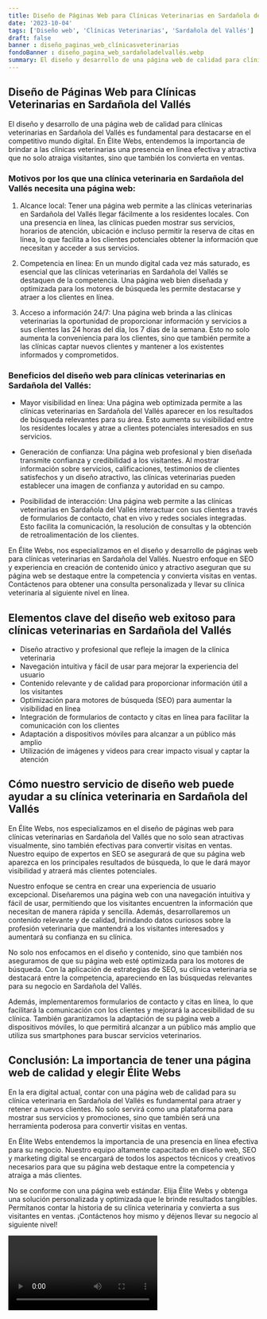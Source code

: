 ```yaml
---
title: Diseño de Páginas Web para Clínicas Veterinarias en Sardañola del Vallés
date: '2023-10-04'
tags: ['Diseño web', 'Clínicas Veterinarias', 'Sardañola del Vallés']
draft: false
banner : diseño_paginas_web_clínicasveterinarias
fondoBanner : diseño_pagina_web_sardañoladelvallés.webp
summary: El diseño y desarrollo de una página web de calidad para clínicas veterinarias en Sardañola del Vallés es fundamental para destacarse en el competitivo mundo digital. En Élite Webs, entendemos la importancia de brindar a las clínicas veterinarias una presencia en línea efectiva y atractiva que no solo atraiga visitantes, sino que también los convierta en ventas.
---
```


## Diseño de Páginas Web para Clínicas Veterinarias en Sardañola del Vallés

El diseño y desarrollo de una página web de calidad para clínicas veterinarias en Sardañola del Vallés es fundamental para destacarse en el competitivo mundo digital. En Élite Webs, entendemos la importancia de brindar a las clínicas veterinarias una presencia en línea efectiva y atractiva que no solo atraiga visitantes, sino que también los convierta en ventas.

### Motivos por los que una clínica veterinaria en Sardañola del Vallés necesita una página web:

1. Alcance local: Tener una página web permite a las clínicas veterinarias en Sardañola del Vallés llegar fácilmente a los residentes locales. Con una presencia en línea, las clínicas pueden mostrar sus servicios, horarios de atención, ubicación e incluso permitir la reserva de citas en línea, lo que facilita a los clientes potenciales obtener la información que necesitan y acceder a sus servicios.

2. Competencia en línea: En un mundo digital cada vez más saturado, es esencial que las clínicas veterinarias en Sardañola del Vallés se destaquen de la competencia. Una página web bien diseñada y optimizada para los motores de búsqueda les permite destacarse y atraer a los clientes en línea.

3. Acceso a información 24/7: Una página web brinda a las clínicas veterinarias la oportunidad de proporcionar información y servicios a sus clientes las 24 horas del día, los 7 días de la semana. Esto no solo aumenta la conveniencia para los clientes, sino que también permite a las clínicas captar nuevos clientes y mantener a los existentes informados y comprometidos.

### Beneficios del diseño web para clínicas veterinarias en Sardañola del Vallés:

- Mayor visibilidad en línea: Una página web optimizada permite a las clínicas veterinarias en Sardañola del Vallés aparecer en los resultados de búsqueda relevantes para su área. Esto aumenta su visibilidad entre los residentes locales y atrae a clientes potenciales interesados en sus servicios.

- Generación de confianza: Una página web profesional y bien diseñada transmite confianza y credibilidad a los visitantes. Al mostrar información sobre servicios, calificaciones, testimonios de clientes satisfechos y un diseño atractivo, las clínicas veterinarias pueden establecer una imagen de confianza y autoridad en su campo.

- Posibilidad de interacción: Una página web permite a las clínicas veterinarias en Sardañola del Vallés interactuar con sus clientes a través de formularios de contacto, chat en vivo y redes sociales integradas. Esto facilita la comunicación, la resolución de consultas y la obtención de retroalimentación de los clientes.

En Élite Webs, nos especializamos en el diseño y desarrollo de páginas web para clínicas veterinarias en Sardañola del Vallés. Nuestro enfoque en SEO y experiencia en creación de contenido único y atractivo aseguran que su página web se destaque entre la competencia y convierta visitas en ventas. Contáctenos para obtener una consulta personalizada y llevar su clínica veterinaria al siguiente nivel en línea.

<GifSeo />

<Cta />

## Elementos clave del diseño web exitoso para clínicas veterinarias en Sardañola del Vallés

- Diseño atractivo y profesional que refleje la imagen de la clínica veterinaria
- Navegación intuitiva y fácil de usar para mejorar la experiencia del usuario
- Contenido relevante y de calidad para proporcionar información útil a los visitantes
- Optimización para motores de búsqueda (SEO) para aumentar la visibilidad en línea
- Integración de formularios de contacto y citas en línea para facilitar la comunicación con los clientes
- Adaptación a dispositivos móviles para alcanzar a un público más amplio 
- Utilización de imágenes y videos para crear impacto visual y captar la atención


## Cómo nuestro servicio de diseño web puede ayudar a su clínica veterinaria en Sardañola del Vallés

En Élite Webs, nos especializamos en el diseño de páginas web para clínicas veterinarias en Sardañola del Vallés que no solo sean atractivas visualmente, sino también efectivas para convertir visitas en ventas. Nuestro equipo de expertos en SEO se asegurará de que su página web aparezca en los principales resultados de búsqueda, lo que le dará mayor visibilidad y atraerá más clientes potenciales.

Nuestro enfoque se centra en crear una experiencia de usuario excepcional. Diseñaremos una página web con una navegación intuitiva y fácil de usar, permitiendo que los visitantes encuentren la información que necesitan de manera rápida y sencilla. Además, desarrollaremos un contenido relevante y de calidad, brindando datos curiosos sobre la profesión veterinaria que mantendrá a los visitantes interesados y aumentará su confianza en su clínica.

No solo nos enfocamos en el diseño y contenido, sino que también nos aseguramos de que su página web esté optimizada para los motores de búsqueda. Con la aplicación de estrategias de SEO, su clínica veterinaria se destacará entre la competencia, apareciendo en las búsquedas relevantes para su negocio en Sardañola del Vallés.

Además, implementaremos formularios de contacto y citas en línea, lo que facilitará la comunicación con los clientes y mejorará la accesibilidad de su clínica. También garantizamos la adaptación de su página web a dispositivos móviles, lo que permitirá alcanzar a un público más amplio que utiliza sus smartphones para buscar servicios veterinarios. 

## Conclusión: La importancia de tener una página web de calidad y elegir Élite Webs

En la era digital actual, contar con una página web de calidad para su clínica veterinaria en Sardañola del Vallés es fundamental para atraer y retener a nuevos clientes. No solo servirá como una plataforma para mostrar sus servicios y promociones, sino que también será una herramienta poderosa para convertir visitas en ventas.

En Élite Webs entendemos la importancia de una presencia en línea efectiva para su negocio. Nuestro equipo altamente capacitado en diseño web, SEO y marketing digital se encargará de todos los aspectos técnicos y creativos necesarios para que su página web destaque entre la competencia y atraiga a más clientes.

No se conforme con una página web estándar. Elija Élite Webs y obtenga una solución personalizada y optimizada que le brinde resultados tangibles. Permítanos contar la historia de su clínica veterinaria y convierta a sus visitantes en ventas. ¡Contáctenos hoy mismo y déjenos llevar su negocio al siguiente nivel!

<Video />

<CtaBot job='Clínicas Veterinarias' city='Sardañola del Vallés'/>

<Gmaps query='Sardañola del Vallés+españa+maps' />